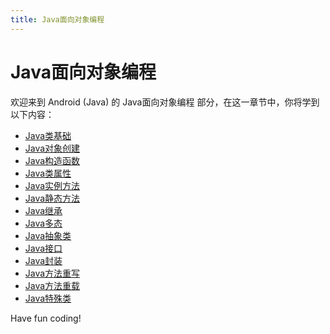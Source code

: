 ```yaml
---
title: Java面向对象编程
---
```


# Java面向对象编程

欢迎来到 Android (Java) 的 Java面向对象编程 部分，在这一章节中，你将学到以下内容：

- [Java类基础](./0-java-class-fundamentals.mdx)
- [Java对象创建](./1-java-object-creation.mdx)
- [Java构造函数](./2-java-constructor.mdx)
- [Java类属性](./3-java-class-properties.mdx)
- [Java实例方法](./4-java-instance-method.mdx)
- [Java静态方法](./5-java-static-method.mdx)
- [Java继承](./6-java-inheritance.mdx)
- [Java多态](./7-java-polymorphism.mdx)
- [Java抽象类](./8-java-abstract-class.mdx)
- [Java接口](./9-java-interface.mdx)
- [Java封装](./10-java-package.mdx)
- [Java方法重写](./11-java-method-rewrite.mdx)
- [Java方法重载](./12-java-method-overload.mdx)
- [Java特殊类](./13-java-special-class.mdx)

Have fun coding!